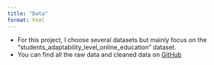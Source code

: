```yaml
---
title: "Data"
format: html
---
```



- For this project, I choose several datasets but mainly focus on the "students_adaptability_level_online_education" dataset. 
- You can find all the raw data and cleaned data on [GitHub](https://github.com/anly501/dsan-5000-project-lillianlancao/tree/main/data)

